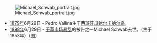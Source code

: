 [[Image:Michael_Schwab_portrait.jpg|right]]
*[[1879年|1879年]]6月29日 - Pedro Vallina生于[[西班牙|西班牙]][[瓜达尔卡纳尔岛|瓜达尔卡纳尔岛]]。
*[[1898年|1898年]]6月29日 - [[干草市场暴乱|干草市场暴乱]]的被告之一Michael Schwab去世。（生于1853年）（图）